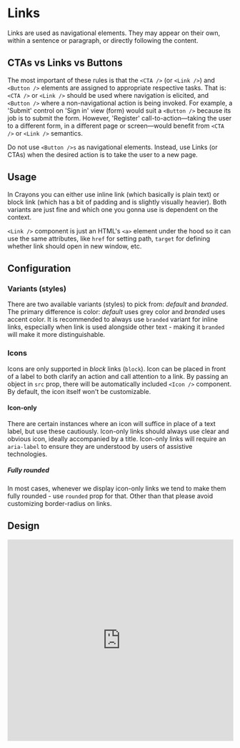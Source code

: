 # Links

Links are used as navigational elements. They may appear on their own, within a sentence or paragraph, or directly following the content.

## CTAs vs Links vs Buttons

The most important of these rules is that the `<CTA />` (or `<Link />`) and `<Button />` elements are assigned to appropriate respective tasks. 
That is: `<CTA />` or `<Link />` should be used where navigation is elicited, and `<Button />` where a non-navigational action is being invoked.
For example, a 'Submit' control on 'Sign in' view (form) would suit a `<Button />` because its job is to submit the form. 
However, 'Register' call-to-action—taking the user to a different form, in a different page or screen—would benefit from `<CTA />` or `<Link />` semantics.

Do not use `<Button />s` as navigational elements. Instead, use Links (or CTAs) when the desired action is to take the user to a new page.

## Usage

In Crayons you can either use inline link (which basically is plain text) or block link (which has a bit of padding and is slightly visually heavier).
Both variants are just fine and which one you gonna use is dependent on the context.

`<Link />` component is just an HTML's `<a>` element under the hood so it can use the same attributes, like `href` for setting path, `target` for defining whether link should open in new window, etc.

## Configuration

### Variants (styles)

There are two available variants (styles) to pick from: _default_ and _branded_. The primary difference is color: _default_ uses grey color and _branded_ uses accent color.
It is recommended to always use `branded` variant for inline links, especially when link is used alongside other text - making it `branded` will make it more distinguishable.

### Icons

Icons are only supported in *block* links (`block`).
Icon can be placed in front of a label to both clarify an action and call attention to a link.
By passing an object in `src` prop, there will be automatically included `<Icon />` component.
By default, the icon itself won't be customizable.

#### Icon-only

There are certain instances where an icon will suffice in place of a text label, but use these cautiously.
Icon-only links should always use clear and obvious icon, ideally accompanied by a title. Icon-only links will require an `aria-label` to ensure they are understood by users of assistive technologies.

##### Fully rounded

In most cases, whenever we display icon-only links we tend to make them fully rounded - use `rounded` prop for that.
Other than that please avoid customizing border-radius on links.


## Design

<iframe style="border: 1px solid rgba(0, 0, 0, 0.1);" width="100%" height="450" src="https://www.figma.com/embed?embed_host=share&url=https%3A%2F%2Fwww.figma.com%2Ffile%2FgHpwugeu9jFGW4d9u3ReuR%2FCrayons%3Fnode-id%3D1%253A29" allowfullscreen></iframe>

